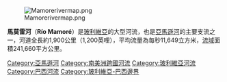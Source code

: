 {{expand|time=2010-03-29T07:17:12+00:00}}

[[File:Mamorerivermap.png|thumb]]

'''馬莫雷河'''（'''Río Mamoré'''）是[[玻利維亞|玻利維亞]]的大型河流，也是[[亞馬遜河|亞馬遜河]]的主要支流之一，河道全長約1,900公里（1,200英哩），平均流量為每秒11,649立方米，[[流域|流域]]面積241,660平方公里。

{{coord|10|23|S|65|23|W|display=title|region:BO_type:river_source:GNS-enwiki}}

{{DEFAULTSORT:Mamoré}}
[[Category:亞馬遜河|Category:亞馬遜河]]
[[Category:南美洲跨國河流|Category:南美洲跨國河流]]
[[Category:玻利維亞河流|Category:玻利維亞河流]]
[[Category:巴西河流|Category:巴西河流]]
[[Category:玻利維亞-巴西邊界|Category:玻利維亞-巴西邊界]]